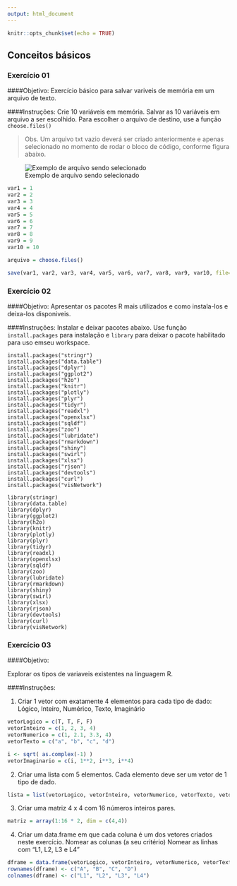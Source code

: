 ```yaml
---
output: html_document
---
```


```r
knitr::opts_chunk$set(echo = TRUE)
```

## Conceitos básicos

### Exercício 01

####Objetivo:
Exercício básico para salvar variveis de memória em um arquivo de texto.

####Instruções:
Crie 10 variáveis em memória.
Salvar as 10 variáveis em arquivo a ser escolhido.
Para escolher o arquivo de destino, use a função `choose.files()`


> Obs. Um arquivo txt vazio deverá ser criado anteriormente e apenas selecionado no momento de rodar o bloco de código, conforme figura abaixo.


![Exemplo de arquivo sendo selecionado](./exemplo-arquivo-sendo-selecionado.png)

```r
var1 = 1
var2 = 2
var3 = 3
var4 = 4
var5 = 5
var6 = 6
var7 = 7
var8 = 8
var9 = 9
var10 = 10

arquivo = choose.files()

save(var1, var2, var3, var4, var5, var6, var7, var8, var9, var10, file=arquivo)
```

### Exercício 02

####Objetivo:
Apresentar os pacotes R mais utilizados e como instala-los e deixa-los disponiveis.

####Instruções:
Instalar e deixar pacotes abaixo.
Use função `install.packages` para instalação e `library` para deixar o pacote habilitado para uso emseu workspace.

```
install.packages("stringr")
install.packages("data.table")
install.packages("dplyr")
install.packages("ggplot2")
install.packages("h2o")
install.packages("knitr")
install.packages("plotly")
install.packages("plyr")
install.packages("tidyr")
install.packages("readxl")
install.packages("openxlsx")
install.packages("sqldf")
install.packages("zoo")
install.packages("lubridate")
install.packages("rmarkdown")
install.packages("shiny")
install.packages("swirl")
install.packages("xlsx")
install.packages("rjson")
install.packages("devtools")
install.packages("curl")
install.packages("visNetwork")

library(stringr)
library(data.table)
library(dplyr)
library(ggplot2)
library(h2o)
library(knitr)
library(plotly)
library(plyr)
library(tidyr)
library(readxl)
library(openxlsx)
library(sqldf)
library(zoo)
library(lubridate)
library(rmarkdown)
library(shiny)
library(swirl)
library(xlsx)
library(rjson)
library(devtools)
library(curl)
library(visNetwork)
```

### Exercício 03

####Objetivo:

Explorar os tipos de variaveis existentes na linguagem R.

####Instruções:

1. Criar 1 vetor com exatamente 4 elementos para cada tipo de dado: Lógico, Inteiro, Numérico, Texto, Imaginário

```r

vetorLogico = c(T, T, F, F)
vetorInteiro = c(1, 2, 3, 4)
vetorNumerico = c(1, 2.1, 3.3, 4)
vetorTexto = c("a", "b", "c", "d")

i <- sqrt( as.complex(-1) )
vetorImaginario = c(i, 1**2, i**3, i**4)
```

2. Criar uma lista com 5 elementos. Cada elemento deve ser um vetor de 1 tipo de dado.

```r

lista = list(vetorLogico, vetorInteiro, vetorNumerico, vetorTexto, vetorImaginario)
```

3. Criar uma matriz 4 x 4 com 16 números inteiros pares.

```r

matriz = array(1:16 * 2, dim = c(4,4))
```

4. Criar um data.frame em que cada coluna é um dos vetores criados neste exercício.
Nomear as colunas (a seu critério)
Nomear as linhas com "L1, L2, L3 e L4"

```r

dframe = data.frame(vetorLogico, vetorInteiro, vetorNumerico, vetorTexto)
rownames(dframe) <- c("A", "B", "C", "D")
colnames(dframe) <- c("L1", "L2", "L3", "L4")
```